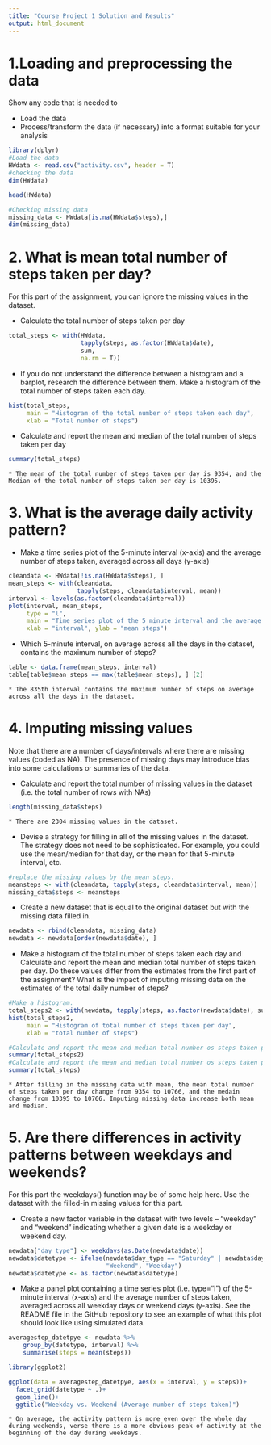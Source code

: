 ```yaml
---
title: "Course Project 1 Solution and Results"
output: html_document
---
```


1.Loading and preprocessing the data 
=====================================

Show any code that is needed to

* Load the data 
* Process/transform the data (if necessary) into a format suitable for your analysis

```r
library(dplyr)
#Load the data 
HWdata <- read.csv("activity.csv", header = T) 
#checking the data
dim(HWdata)

head(HWdata)

#Checking missing data 
missing_data <- HWdata[is.na(HWdata$steps),]
dim(missing_data)
```

2. What is mean total number of steps taken per day?
======================

For this part of the assignment, you can ignore the missing values in the dataset.

* Calculate the total number of steps taken per day

```r
total_steps <- with(HWdata, 
                    tapply(steps, as.factor(HWdata$date), 
                    sum, 
                    na.rm = T))
```

* If you do not understand the difference between a histogram and a barplot, research the difference between them. Make a histogram of the total number of steps taken each day. 

```r
hist(total_steps, 
     main = "Histogram of the total number of steps taken each day", 
     xlab = "Total number of steps")
```

* Calculate and report the mean and median of the total number of steps taken per day
```r
summary(total_steps)
```

    * The mean of the total number of steps taken per day is 9354, and the Median of the total number of steps taken per day is 10395.  

3. What is the average daily activity pattern?
===========

* Make a time series plot of the 5-minute interval (x-axis) and the average number of steps taken, averaged across all days (y-axis)

```r
cleandata <- HWdata[!is.na(HWdata$steps), ]
mean_steps <- with(cleandata, 
                   tapply(steps, cleandata$interval, mean))
interval <- levels(as.factor(cleandata$interval))
plot(interval, mean_steps, 
     type = "l", 
     main = "Time series plot of the 5 minute interval and the average number of steps taken", 
     xlab = "interval", ylab = "mean steps")
```

* Which 5-minute interval, on average across all the days in the dataset, contains the maximum number of steps?

```r
table <- data.frame(mean_steps, interval) 
table[table$mean_steps == max(table$mean_steps), ] [2] 
```

    * The 835th interval contains the maximum number of steps on average across all the days in the dataset. 

4. Imputing missing values
==========================

Note that there are a number of days/intervals where there are missing values (coded as \color{red}{\verb|NA|}NA). The presence of missing days may introduce bias into some calculations or summaries of the data.

* Calculate and report the total number of missing values in the dataset (i.e. the total number of rows with \color{red}{\verb|NA|}NAs)

```r
length(missing_data$steps)
```

    * There are 2304 missing values in the dataset. 

* Devise a strategy for filling in all of the missing values in the dataset. The strategy does not need to be sophisticated. For example, you could use the mean/median for that day, or the mean for that 5-minute interval, etc.

```r
#replace the missing values by the mean steps. 
meansteps <- with(cleandata, tapply(steps, cleandata$interval, mean))
missing_data$steps <- meansteps 
```

* Create a new dataset that is equal to the original dataset but with the missing data filled in. 

```r
newdata <- rbind(cleandata, missing_data)
newdata <- newdata[order(newdata$date), ]
```

* Make a histogram of the total number of steps taken each day and Calculate and report the mean and median total number of steps taken per day. Do these values differ from the estimates from the first part of the assignment? What is the impact of imputing missing data on the estimates of the total daily number of steps?

```r
#Make a histogram. 
total_steps2 <- with(newdata, tapply(steps, as.factor(newdata$date), sum))
hist(total_steps2, 
     main = "Histogram of total number of steps taken per day", 
     xlab = "total number of steps")

#Calculate and report the mean and median total number os steps taken per day WITH imputing missing data. 
summary(total_steps2)
#Calculate and report the mean and median total number os steps taken per day WITHOUT imputing missing data. 
summary(total_steps)
```

    * After filling in the missing data with mean, the mean total number of steps taken per day change from 9354 to 10766, and the medain change from 10395 to 10766. Imputing missing data increase both mean and median. 

5. Are there differences in activity patterns between weekdays and weekends?
====================================

For this part the \color{red}{\verb|weekdays()|}weekdays() function may be of some help here. Use the dataset with the filled-in missing values for this part.

* Create a new factor variable in the dataset with two levels – “weekday” and “weekend” indicating whether a given date is a weekday or weekend day.

```r
newdata["day_type"] <- weekdays(as.Date(newdata$date))
newdata$datetype <- ifelse(newdata$day_type == "Saturday" | newdata$day_type == "Sunday", 
                           "Weekend", "Weekday")
newdata$datetype <- as.factor(newdata$datetype)
```

* Make a panel plot containing a time series plot (i.e. \color{red}{\verb|type = "l"|}type="l") of the 5-minute interval (x-axis) and the average number of steps taken, averaged across all weekday days or weekend days (y-axis). See the README file in the GitHub repository to see an example of what this plot should look like using simulated data.

```r
averagestep_datetpye <- newdata %>%
    group_by(datetype, interval) %>% 
    summarise(steps = mean(steps))

library(ggplot2)

ggplot(data = averagestep_datetpye, aes(x = interval, y = steps))+
  facet_grid(datetype ~ .)+
  geom_line()+
  ggtitle("Weekday vs. Weekend (Average number of steps taken)")
```

    * On average, the activity pattern is more even over the whole day during weekends, verse there is a more obvious peak of activity at the beginning of the day during weekdays. 

